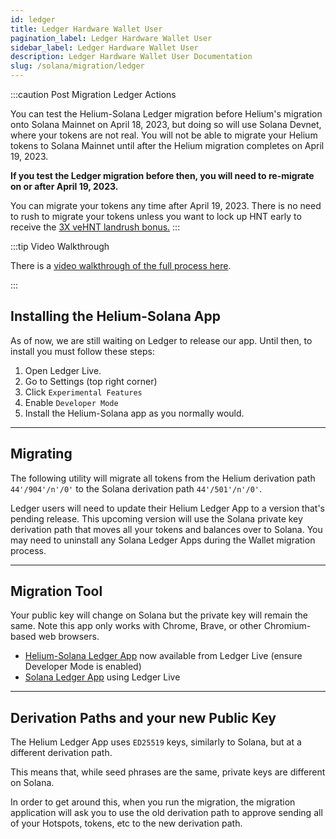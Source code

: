 ```yaml
---
id: ledger
title: Ledger Hardware Wallet User
pagination_label: Ledger Hardware Wallet User
sidebar_label: Ledger Hardware Wallet User
description: Ledger Hardware Wallet User Documentation
slug: /solana/migration/ledger
---
```


:::caution Post Migration Ledger Actions

You can test the Helium-Solana Ledger migration before Helium's migration onto Solana Mainnet on
April 18, 2023, but doing so will use Solana Devnet, where your tokens are not real. You will not be
able to migrate your Helium tokens to Solana Mainnet until after the Helium migration completes on
April 19, 2023.

**If you test the Ledger migration before then, you will need to re-migrate on or after April
19, 2023.**

You can migrate your tokens any time after April 19, 2023. There is no need to rush to migrate your
tokens unless you want to lock up HNT early to receive the
[3X veHNT landrush bonus.](/mine-hnt/validators/validators-and-voting-power/#is-there-a-staking-genesis-period)
:::

:::tip Video Walkthrough

There is a [video walkthrough of the full process here](https://youtu.be/Sl7UBStRmpA).

:::

## Installing the Helium-Solana App

As of now, we are still waiting on Ledger to release our app. Until then, to install you must follow
these steps:

1. Open Ledger Live.
2. Go to Settings (top right corner)
3. Click `Experimental Features`
4. Enable `Developer Mode`
5. Install the Helium-Solana app as you normally would.

---

## Migrating

The following utility will migrate all tokens from the Helium derivation path `44'/904'/n'/0'` to
the Solana derivation path `44'/501'/n'/0'`.

Ledger users will need to update their Helium Ledger App to a version that's pending release. This
upcoming version will use the Solana private key derivation path that moves all your tokens and
balances over to Solana. You may need to uninstall any Solana Ledger Apps during the Wallet
migration process.

---

## Migration Tool

Your public key will change on Solana but the private key will remain the same. Note this app only works with Chrome, Brave, or other Chromium-based web browsers.

- [Helium-Solana Ledger App](https://github.com/helium/app-helium-solana) now available from Ledger
  Live (ensure Developer Mode is enabled)
- [Solana Ledger App](https://support.ledger.com/hc/en-us/articles/360016265659-Solana-SOL-?support=true)
  using Ledger Live


<LedgerMigration />

---

## Derivation Paths and your new Public Key

The Helium Ledger App uses `ED25519` keys, similarly to Solana, but at a different derivation path.

This means that, while seed phrases are the same, private keys are different on Solana.

In order to get around this, when you run the migration, the migration application will ask you to
use the old derivation path to approve sending all of your Hotspots, tokens, etc to the new
derivation path.
